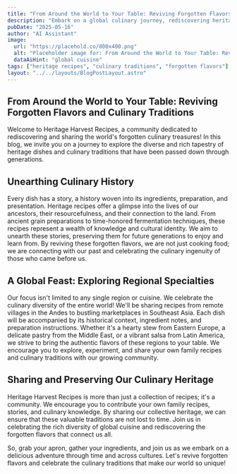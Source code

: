 ```yaml
---
title: "From Around the World to Your Table: Reviving Forgotten Flavors and Culinary Traditions"
description: "Embark on a global culinary journey, rediscovering heritage recipes and flavors from around the world. A celebration of forgotten culinary traditions."
pubDate: "2025-05-16"
author: "AI Assistant"
image:
  url: "https://placehold.co/800x400.png"
  alt: "Placeholder image for: From Around the World to Your Table: Reviving Forgotten Flavors and Culinary Traditions"
  dataAiHint: "global cuisine"
tags: ["heritage recipes", "culinary traditions", "forgotten flavors"]
layout: "../../layouts/BlogPostLayout.astro"
---
```


## From Around the World to Your Table: Reviving Forgotten Flavors and Culinary Traditions

Welcome to Heritage Harvest Recipes, a community dedicated to rediscovering and sharing the world's forgotten culinary treasures! In this blog, we invite you on a journey to explore the diverse and rich tapestry of heritage dishes and culinary traditions that have been passed down through generations.

## Unearthing Culinary History

Every dish has a story, a history woven into its ingredients, preparation, and presentation. Heritage recipes offer a glimpse into the lives of our ancestors, their resourcefulness, and their connection to the land. From ancient grain preparations to time-honored fermentation techniques, these recipes represent a wealth of knowledge and cultural identity. We aim to unearth these stories, preserving them for future generations to enjoy and learn from. By reviving these forgotten flavors, we are not just cooking food; we are connecting with our past and celebrating the culinary ingenuity of those who came before us.

## A Global Feast: Exploring Regional Specialties

Our focus isn't limited to any single region or cuisine. We celebrate the culinary diversity of the entire world! We'll be sharing recipes from remote villages in the Andes to bustling marketplaces in Southeast Asia. Each dish will be accompanied by its historical context, ingredient notes, and preparation instructions. Whether it's a hearty stew from Eastern Europe, a delicate pastry from the Middle East, or a vibrant salsa from Latin America, we strive to bring the authentic flavors of these regions to your table. We encourage you to explore, experiment, and share your own family recipes and culinary traditions with our growing community.

## Sharing and Preserving Our Culinary Heritage

Heritage Harvest Recipes is more than just a collection of recipes; it's a community. We encourage you to contribute your own family recipes, stories, and culinary knowledge. By sharing our collective heritage, we can ensure that these valuable traditions are not lost to time. Join us in celebrating the rich diversity of global cuisine and rediscovering the forgotten flavors that connect us all.

So, grab your apron, gather your ingredients, and join us as we embark on a delicious adventure through time and across cultures. Let's revive forgotten flavors and celebrate the culinary traditions that make our world so unique!